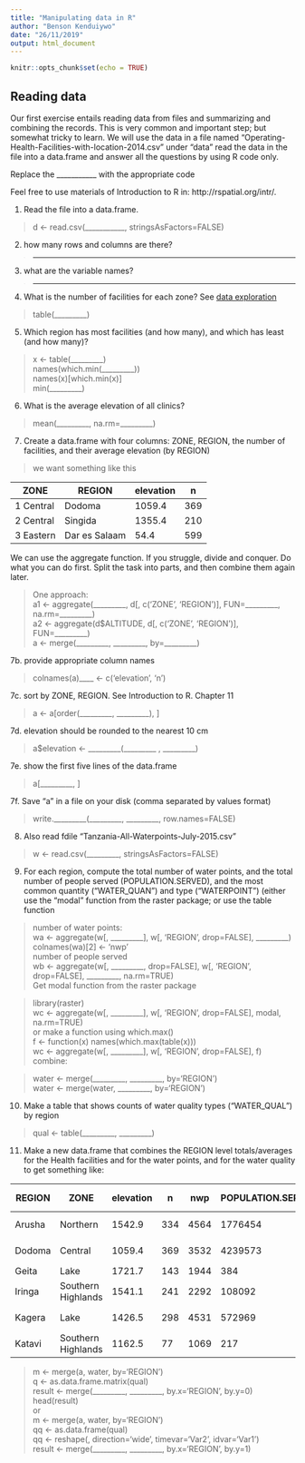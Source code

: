 ```yaml
---
title: "Manipulating data in R"
author: "Benson Kenduiywo"
date: "26/11/2019"
output: html_document
---
```


```r
knitr::opts_chunk$set(echo = TRUE)
```

## Reading data

Our first exercise entails reading data from files and summarizing and combining the records. This is very common and important step; but somewhat tricky to learn.  We will use the data in a file named "Operating-Health-Facilities-with-location-2014.csv" under "data" read the data in the file into a data.frame and answer all the questions by using R code only. 

Replace the ___________ with the appropriate code 

Feel free to use materials of Introduction to R in: http://rspatial.org/intr/.

1. Read the file into a data.frame.

> d <- read.csv(___________, stringsAsFactors=FALSE)

2. how many rows and columns are there?

> _________

3. what are the variable names?

> _________

4. What is the number of facilities for each zone?
See [data exploration](https://rspatial.org/intr/7-explore.html#data-exploration)

> table(_________) 

5. Which region has most facilities (and how many), and which has least (and how many)?

> x <- table(_________)<br> 
> names(which.min(_________)) <br> 
> names(x)[which.min(x)]<br> 
> min(_________)<br> 

6. What is the average elevation of all clinics?

> mean(_________, na.rm=_________)


7. Create a data.frame with four columns: ZONE, REGION, the number of facilities, and their average elevation (by REGION)

> we want something like this

| ZONE      | REGION        | elevation | n   |
|-----------|---------------|-----------|-----|
| 1 Central | Dodoma        | 1059.4    | 369 |
| 2 Central | Singida       | 1355.4    | 210 |
| 3 Eastern | Dar es Salaam | 54.4      | 599 |

We can use the aggregate function. If you struggle, divide and conquer. Do what you can do first. Split the task into parts, and then combine them again later.

> One approach: <br>
> a1 <- aggregate(_________, d[, c('ZONE', 'REGION')], FUN=_________, na.rm=_________)<br> 
> a2 <- aggregate(d$ALTITUDE, d[, c('ZONE', 'REGION')], FUN=_________)<br>
> a <- merge(_________, _________, by=_________)<br>
 
7b. provide appropriate column names 

> colnames(a)____  <- c('elevation', 'n')

7c. sort by ZONE, REGION. See Introduction to R. Chapter 11

> a <- a[order(_________, _________), ]

7d. elevation should be rounded to the nearest 10 cm

> a$elevation <- _________(_________ , _________)

7e. show the first five lines of the data.frame

> a[_________, ]

7f. Save "a" in a file on your disk (comma separated by values format)

> write._________(_________, _________, row.names=FALSE)

8. Also read fdile "Tanzania-All-Waterpoints-July-2015.csv"

> w <- read.csv(_________, stringsAsFactors=FALSE)

9. For each region, compute the total number of water points, and the total number of people served (POPULATION.SERVED),  and the most common quantity ("WATER_QUAN") and type ("WATERPOINT") (either use the "modal" function from the raster package; or  use the table function

>  number of water points:<br>
> wa <- aggregate(w[, _________], w[, 'REGION', drop=FALSE], _________)<br> 
> colnames(wa)[2] <- 'nwp'<br>
> number of people served<br> 
> wb <- aggregate(w[, _________, drop=FALSE], w[, 'REGION', drop=FALSE], _________, na.rm=TRUE)<br> 
> Get modal function from the raster package<br>

> library(raster) <br>
>  wc <- aggregate(w[, _________], w[, 'REGION', drop=FALSE], modal, na.rm=TRUE)<br> 
> or make a function using which.max()<br>
> f <- function(x) names(which.max(table(x)))<br>
> wc <- aggregate(w[, _________], w[, 'REGION', drop=FALSE], f)<br> 
> combine: <br>

> water <- merge(_________, _________, by='REGION')<br>
> water <- merge(water, _________, by='REGION')<br>

10. Make a table that shows counts of water quality types ("WATER_QUAL") by region

> qual <- table(_________, _________)

11. Make a new data.frame that combines the REGION level totals/averages for the  Health facilities and for the water points, and for the water quality to get something like:

| REGION | ZONE               | elevation | n   | nwp  | POPULATION.SERVED | WATER_QUAN   | WATERPOINT         | coloured | fluoride | fluoride abandoned | good | milky | salty | salty abandoned | soft | unknown |
|--------|--------------------|-----------|-----|------|-------------------|--------------|--------------------|----------|----------|--------------------|------|-------|-------|-----------------|------|---------|
| Arusha | Northern           | 1542.9    | 334 | 4564 | 1776454           | insufficient | communal standpipe | 18       | 161      | 1                  | 0    | 5     | 20    | 1               | 4227 | 131     |
| Dodoma | Central            | 1059.4    | 369 | 3532 | 4239573           | enough       | communal standpipe | 38       | 0        | 0                  | 0    | 21    | 594   | 22              | 2694 | 163     |
| Geita  | Lake               | 1721.7    | 143 | 1944 | 384               | enough       | hand pump          | 32       | 1        | 0                  | 0    | 33    | 51    | 1               | 1561 | 265     |
| Iringa | Southern Highlands | 1541.1    | 241 | 2292 | 108092            | enough       | communal standpipe | 3        | 0        | 0                  | 0    | 0     | 27    | 4               | 2191 | 67      |
| Kagera | Lake               | 1426.5    | 298 | 4531 | 572969            | enough       | communal standpipe | 64       | 5        | 0                  | 0    | 76    | 117   | 2               | 4066 | 201     |
| Katavi | Southern Highlands | 1162.5    | 77  | 1069 | 217               | enough       | hand pump          | 6        | 0        | 0                  | 0    | 6     | 127   | 2               | 907  | 21      |


> m <- merge(a, water, by='REGION')<br>
> q <- as.data.frame.matrix(qual)<br>
>  result <- merge(_________, _________, by.x='REGION', by.y=0)<br>
> head(result)<br>
> or<br>
> m <- merge(a, water, by='REGION')<br>
> qq <- as.data.frame(qual)<br>
> qq <- reshape(, direction='wide', timevar='Var2', idvar='Var1')<br>
> result <- merge(_________, _________, by.x='REGION', by.y=1)<br>



